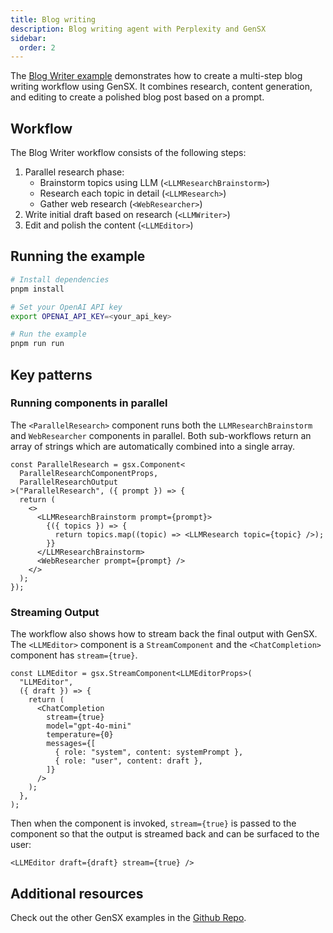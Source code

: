 ```yaml
---
title: Blog writing
description: Blog writing agent with Perplexity and GenSX
sidebar:
  order: 2
---
```


The [Blog Writer example](https://github.com/cortexclick/gensx/tree/main/examples/blogWriter) demonstrates how to create a multi-step blog writing workflow using GenSX. It combines research, content generation, and editing to create a polished blog post based on a prompt.

## Workflow

The Blog Writer workflow consists of the following steps:

1. Parallel research phase:
   - Brainstorm topics using LLM (`<LLMResearchBrainstorm>`)
   - Research each topic in detail (`<LLMResearch>`)
   - Gather web research (`<WebResearcher>`)
2. Write initial draft based on research (`<LLMWriter>`)
3. Edit and polish the content (`<LLMEditor>`)

## Running the example

```bash
# Install dependencies
pnpm install

# Set your OpenAI API key
export OPENAI_API_KEY=<your_api_key>

# Run the example
pnpm run run
```

## Key patterns

### Running components in parallel

The `<ParallelResearch>` component runs both the `LLMResearchBrainstorm` and `WebResearcher` components in parallel. Both sub-workflows return an array of strings which are automatically combined into a single array.

```tsx
const ParallelResearch = gsx.Component<
  ParallelResearchComponentProps,
  ParallelResearchOutput
>("ParallelResearch", ({ prompt }) => {
  return (
    <>
      <LLMResearchBrainstorm prompt={prompt}>
        {({ topics }) => {
          return topics.map((topic) => <LLMResearch topic={topic} />);
        }}
      </LLMResearchBrainstorm>
      <WebResearcher prompt={prompt} />
    </>
  );
});
```

### Streaming Output

The workflow also shows how to stream back the final output with GenSX. The `<LLMEditor>` component is a `StreamComponent` and the `<ChatCompletion>` component has `stream={true}`.

```tsx
const LLMEditor = gsx.StreamComponent<LLMEditorProps>(
  "LLMEditor",
  ({ draft }) => {
    return (
      <ChatCompletion
        stream={true}
        model="gpt-4o-mini"
        temperature={0}
        messages={[
          { role: "system", content: systemPrompt },
          { role: "user", content: draft },
        ]}
      />
    );
  },
);
```

Then when the component is invoked, `stream={true}` is passed to the component so that the output is streamed back and can be surfaced to the user:

```tsx
<LLMEditor draft={draft} stream={true} />
```

## Additional resources

Check out the other GenSX examples in the [Github Repo](https://github.com/cortexclick/gensx).
